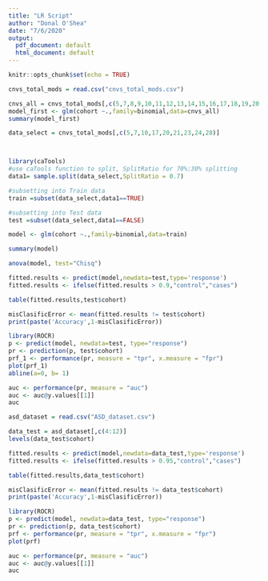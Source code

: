 ```yaml
---
title: "LR Script"
author: "Donal O'Shea"
date: "7/6/2020"
output:
  pdf_document: default
  html_document: default
---
```


```r
knitr::opts_chunk$set(echo = TRUE)
```


```r
cnvs_total_mods = read.csv("cnvs_total_mods.csv")

```
```r
cnvs_all = cnvs_total_mods[,c(5,7,8,9,10,11,12,13,14,15,16,17,18,19,20,21,22,23,24,25,26,27,28,29)]
model_first <- glm(cohort ~.,family=binomial,data=cnvs_all)
summary(model_first)
```


```r
data_select = cnvs_total_mods[,c(5,7,10,17,20,21,23,24,28)]



library(caTools)
#use caTools function to split, SplitRatio for 70%:30% splitting
data1= sample.split(data_select,SplitRatio = 0.7)

#subsetting into Train data
train =subset(data_select,data1==TRUE)

#subsetting into Test data
test =subset(data_select,data1==FALSE)

model <- glm(cohort ~.,family=binomial,data=train)

summary(model)
```

```r
anova(model, test="Chisq")
```


```r
fitted.results <- predict(model,newdata=test,type='response')
fitted.results <- ifelse(fitted.results > 0.9,"control","cases")

table(fitted.results,test$cohort)

misClasificError <- mean(fitted.results != test$cohort)
print(paste('Accuracy',1-misClasificError))
```

```r
library(ROCR)
p <- predict(model, newdata=test, type="response")
pr <- prediction(p, test$cohort)
prf_1 <- performance(pr, measure = "tpr", x.measure = "fpr")
plot(prf_1)
abline(a=0, b= 1)

auc <- performance(pr, measure = "auc")
auc <- auc@y.values[[1]]
auc
```

```r
asd_dataset = read.csv("ASD_dataset.csv")

```


```r
data_test = asd_dataset[,c(4:12)]
levels(data_test$cohort)

```

```r

fitted.results <- predict(model,newdata=data_test,type='response')
fitted.results <- ifelse(fitted.results > 0.95,"control","cases")

table(fitted.results,data_test$cohort)

misClasificError <- mean(fitted.results != data_test$cohort)
print(paste('Accuracy',1-misClasificError))

```



```r
library(ROCR)
p <- predict(model, newdata=data_test, type="response")
pr <- prediction(p, data_test$cohort)
prf <- performance(pr, measure = "tpr", x.measure = "fpr")
plot(prf)

auc <- performance(pr, measure = "auc")
auc <- auc@y.values[[1]]
auc
```






```r

```


